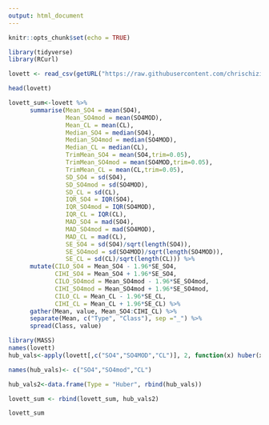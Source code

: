 ```yaml
---
output: html_document
---
```


```r
knitr::opts_chunk$set(echo = TRUE)
```

```r

library(tidyverse)
library(RCurl)

lovett <- read_csv(getURL("https://raw.githubusercontent.com/chrischizinski/SNR_R_Group/master/data/ExperimentalDesignData/chpt2/lovett.csv"))

head(lovett)

lovett_sum<-lovett %>% 
      summarise(Mean_SO4 = mean(SO4),
                Mean_SO4mod = mean(SO4MOD),
                Mean_CL = mean(CL),
                Median_SO4 = median(SO4),
                Median_SO4mod = median(SO4MOD),
                Median_CL = median(CL),
                TrimMean_SO4 = mean(SO4,trim=0.05),
                TrimMean_SO4mod = mean(SO4MOD,trim=0.05),
                TrimMean_CL = mean(CL,trim=0.05),
                SD_SO4 = sd(SO4),
                SD_SO4mod = sd(SO4MOD),
                SD_CL = sd(CL),
                IQR_SO4 = IQR(SO4),
                IQR_SO4mod = IQR(SO4MOD),
                IQR_CL = IQR(CL),
                MAD_SO4 = mad(SO4),
                MAD_SO4mod = mad(SO4MOD),
                MAD_CL = mad(CL),
                SE_SO4 = sd(SO4)/sqrt(length(SO4)),
                SE_SO4mod = sd(SO4MOD)/sqrt(length(SO4MOD)),
                SE_CL = sd(CL)/sqrt(length(CL))) %>% 
      mutate(CILO_SO4 = Mean_SO4 - 1.96*SE_SO4,
             CIHI_SO4 = Mean_SO4 + 1.96*SE_SO4,
             CILO_SO4mod = Mean_SO4mod - 1.96*SE_SO4mod,
             CIHI_SO4mod = Mean_SO4mod + 1.96*SE_SO4mod,
             CILO_CL = Mean_CL - 1.96*SE_CL,
             CIHI_CL = Mean_CL + 1.96*SE_CL) %>% 
      gather(Mean, value, Mean_SO4:CIHI_CL) %>% 
      separate(Mean, c("Type", "Class"), sep ="_") %>% 
      spread(Class, value)

library(MASS)
names(lovett)
hub_vals<-apply(lovett[,c("SO4","SO4MOD","CL")], 2, function(x) huber(x)$mu)

names(hub_vals)<- c("SO4","SO4mod","CL")

hub_vals2<-data.frame(Type = "Huber", rbind(hub_vals))

lovett_sum <- rbind(lovett_sum, hub_vals2)

lovett_sum
```

